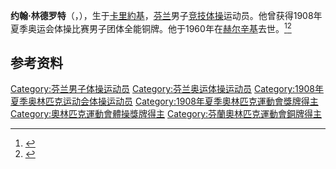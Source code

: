 {{NoteTA|G1=Sports}}
'''约翰·林德罗特'''（{{lang-sv|John Lindroth}}，{{bd|1883年|9月17日|1960年|7月24日}}），生于[[卡里約基|卡里約基]]，[[芬兰|芬兰]]男子[[竞技体操|竞技体操]]运动员。他曾获得1908年夏季奥运会体操比赛男子团体全能铜牌。他于1960年在[[赫尔辛基|赫尔辛基]]去世。<ref>{{Cite web|title=John LINDROTH|url=https://www.olympic.org/john-lindroth|accessdate=2021-03-21|work=International Olympic Committee|archive-date=2020-08-14|archive-url=https://web.archive.org/web/20200814052205/https://www.olympic.org/john-lindroth|dead-url=no}}</ref><ref>{{cite web |url=https://www.olympedia.org/athletes/29802 |title=John Lindroth |work=Olympedia |access-date=2021-03-02 |archive-date=2020-08-14 |archive-url=https://web.archive.org/web/20200814113214/https://www.olympedia.org/athletes/29802 |dead-url=no }}</ref>

== 参考资料 ==
{{reflist}}

{{Authority control}}
{{DEFAULTSORT:Lindroth, John}}
[[Category:芬兰男子体操运动员|Category:芬兰男子体操运动员]]
[[Category:芬兰奥运体操运动员|Category:芬兰奥运体操运动员]]
[[Category:1908年夏季奥林匹克运动会体操运动员|Category:1908年夏季奥林匹克运动会体操运动员]]
[[Category:1908年夏季奧林匹克運動會獎牌得主|Category:1908年夏季奧林匹克運動會獎牌得主]]
[[Category:奧林匹克運動會體操獎牌得主|Category:奧林匹克運動會體操獎牌得主]]
[[Category:芬蘭奧林匹克運動會銅牌得主|Category:芬蘭奧林匹克運動會銅牌得主]]